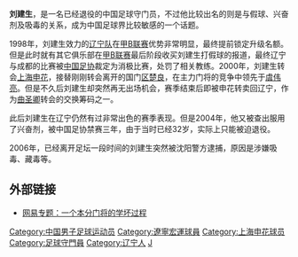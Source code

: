 {{BLPsources|time=2020-09-26T01:01:30+00:00}}
{{noteta|G1=足球}}{{Football player infobox
|playername = 刘建生
|fullname = 刘建生
|englishfullname = Liu Jiansheng
|countryofbirth = {{CHN}}
|cityofbirth = [[辽宁|辽宁]]
|dateofbirth = {{birth date and age|1972|2|7}}
|height = {{height|m=1.81}}
|nickname = 
|currentclub = 已退役
|position = 守门员
|years = 1994-1999年<br/>2000年<br/>2001-2004年
|clubs = [[辽宁足球俱乐部|辽宁]]<br/>[[上海申花|上海申花]]<br/>[[辽宁足球俱乐部|辽宁抚顺]]
|caps(goals) =<br/>10{{0}}(-10)
|nationalyears =
|nationalteam = 
|nationalcaps(goals) =
|}}
'''刘建生'''{{BD|1972年|2月7日|||L}}，是一名已经退役的中国足球守门员，不过他比较出名的则是与假球、兴奋剂及吸毒的关系，成为中国足球界比较敏感的一个话题。

1998年，刘建生效力的[[辽宁足球俱乐部|辽宁队]]在[[甲B联赛|甲B联赛]]优势非常明显，最终提前锁定升级名额。但是此时就有其它俱乐部在[[甲B联赛|甲B联赛]]最后阶段收买刘建生打假球的报道，最终辽宁与成都的比赛被[[中国足协|中国足协]]裁定为消极比赛，处罚了相关教练。2000年，刘建生转会[[上海申花|上海申花]]，接替刚刚转会离开的国门[[区楚良|区楚良]]，在主力门将的竞争中领先于[[虞伟亮|虞伟亮]]。但是不久后刘建生却突然再无出场机会，赛季结束后即被申花转卖回辽宁，作为[[曲圣卿|曲圣卿]]转会的交换筹码之一。

此后刘建生在辽宁仍然有过非常出色的赛季表现。但是2004年，他又被查出服用了兴奋剂，被中国足协禁赛三年，由于当时已经32岁，实际上只能被迫退役。

2006年，已经离开足坛一段时间的刘建生突然被沈阳警方逮捕，原因是涉嫌吸毒、藏毒等。

==外部链接==
*[http://news.163.com/special/000113A4/liujs060216.html 网易专题：一个本分门将的学坏过程] {{Wayback|url=http://news.163.com/special/000113A4/liujs060216.html |date=20190803093534 }}

{{DEFAULTSORT:Liú Jiànshēng}}
[[Category:中国男子足球运动员|Category:中国男子足球运动员]]
[[Category:遼寧宏運球員|Category:遼寧宏運球員]]
[[Category:上海申花球员|Category:上海申花球员]]
[[Category:足球守門員|Category:足球守門員]]
[[Category:辽宁人|Category:辽宁人]]
[[Category:刘姓|J]]